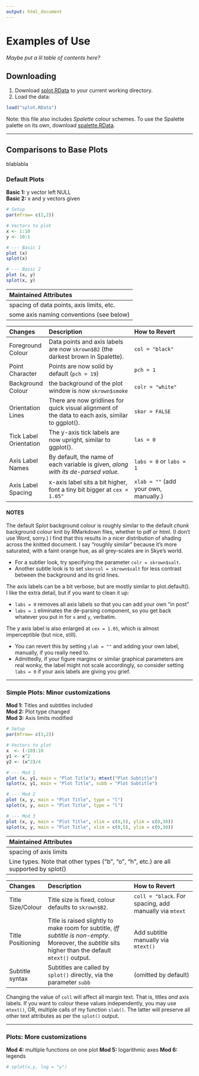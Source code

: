 ```yaml
---
output: html_document
---
```


# Examples of Use

*Maybe put a lil table of contents here?*

## Downloading

1. Download [splot.RData](https://github.com/Skyepaphora-Griffith/Skyes_Toolbox/blob/main/splot.RData) to your current working directory.
2. Load the data:

```r
load("splot.RData")
```

Note: this file also includes *Spalette* colour schemes. To use the Spalette palette on its own, download [spalette.RData](https://github.com/Skyepaphora-Griffith/Skyes_Toolbox/blob/main/spalette.RData).

---

## Comparisons to Base Plots

blablabla

### Default Plots

**Basic 1:** y vector left NULL  
**Basic 2:** x and y vectors given  

```r
# Setup
par(mfrow= c(2,2))

# Vectors to plot
x <- 1:10
y <- 10:1

# --- Basic 1
plot (x)
splot(x)

# --- Basic 2
plot (x, y)
splot(x, y)
```

| Maintained Attributes |
|:----------------------|
| spacing of data points, axis limits, etc. |
| some axis naming conventions (see below)  |

| Changes | Description         | How to Revert |
|:--------|:--------------------|:--------------|
| Foreground Colour  | Data points and axis labels are now `skrown$B2` (the darkest brown in Spalette). | `col = "black"` |
| Point Character   | Points are now solid by default (`pch = 19`) | `pch = 1` |
| Background Colour | the background of the plot window is now `skrown$smoke` | `colr = "white"` |
| Orientation Lines | There are now gridlines for quick visual alignment of the data to each axis, similar to ggplot(). | `skor = FALSE` |
| Tick Label Orientation | The y-axis tick labels are now upright, similar to ggplot(). | `las = 0` |
| Axis Label Names  | By default, the name of each variable is given, *along with its de-parsed value.* | `labs = 0` or `labs = 1`|
| Axis Label Spacing | x-axis label sits a bit higher, font a tiny bit bigger at `cex = 1.05"` | `xlab = ""` (add your own, manually.) |


#### NOTES
The default Splot background colour is roughly similar to the default *chunk* background colour knit by RMarkdown files, whether to pdf or html. (I don't use Word, sorry.) I find that this results in a nicer distribution of shading across the knitted document. I say "roughly similar" because it's more saturated, with a faint orange hue, as all grey-scales are in Skye's world.

* For a subtler look, try specifying the parameter `colr = skrown$salt`.
* Another subtle look is to set `skorcol = skrown$salt` for less contrast between the background and its grid lines.

The axis labels can be a bit verbose, but are mostly similar to plot.default(). I like the extra detail, but if you want to clean it up:

* `labs = 0` removes all axis labels so that you can add your own "in post"
* `labs = 1` eliminates the de-parsing component, so you get back whatever you put in for `x` and `y`, verbatim.

The y axis label is also enlarged at `cex = 1.05`, which is almost imperceptible (but nice, still). 

* You can revert this by setting `ylab = ""` and adding your own label, manually, if you really need to.
* Admittedly, if your figure margins or similar graphical parameters are real wonky, the label might not scale accordingly, so consider setting `labs = 0` if your axis labels are giving you grief. 

---

### Simple Plots: Minor customizations 

**Mod 1:** Titles and subtitles included  
**Mod 2:** Plot type changed  
**Mod 3:** Axis limits modified

```r
# Setup
par(mfrow= c(3,2))

# Vectors to plot
x  <- (-10):10
y1 <- x^2
y2 <- (x^2)/4

# --- Mod 1
plot (x, y1, main = "Plot Title"); mtext("Plot Subtitle")
splot(x, y1, main = "Plot Title", subb = "Plot Subtitle")

# --- Mod 2
plot (x, y, main = "Plot Title", type = "l")
splot(x, y, main = "Plot Title", type = "l")

# --- Mod 3
plot (x, y, main = "Plot Title", xlim = c(0,5), ylim = c(0,30))
splot(x, y, main = "Plot Title", xlim = c(0,5), ylim = c(0,30))
```

| Maintained Attributes |
|:----------------------|
| spacing of axis limits |
| Line types. Note that other types ("b", "o", "h", etc.) are all supported by splot() |

| Changes | Description         | How to Revert |
|:--------|:--------------------|:--------------|
| Title Size/Colour | Title size is fixed, colour defaults to `skrown$B2`. | `coll = "black`. For spacing, add manually via `mtext` |
| Title Positioning | Title is raised slightly to make room for subtitle, *iff subtitle is non-empty.* Moreover, the *subtitle* sits higher than the default `mtext()` output. | Add subtitle manually via `mtext()` |
| Subtitle syntax | Subtitles are called by `splot()` directly, via the parameter `subb` | (omitted by default) |

Changing the value of `coll` will affect all margin text. That is, titles *and* axis labels. If you want to colour these values independently, you may use `mtext()`, OR, multiple calls of my function `slab()`. The latter will preserve all other text attributes as per the `splot()` output.  


---

### Plots: More customizations 

**Mod 4:** multiple functions on one plot
**Mod 5:** logarithmic axes 
**Mod 6:** legends 

```r
# splot(x,y, log = "y")
```




























